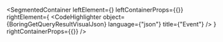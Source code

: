 
<SegmentedContainer
  leftElement={<BoringGetQueryResultDesc />}
  leftContainerProps={{}}
  rightElement={
    <CodeHighlighter
      object={BoringGetQueryResultVisualJson}
      language={"json"}
      title={"Event"}
    />
  }
  rightContainerProps={{}}
/>
